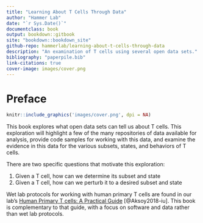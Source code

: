 ```yaml
---
title: "Learning About T Cells Through Data"
author: "Hammer Lab"
date: "`r Sys.Date()`"
documentclass: book
output: bookdown::gitbook
site: "bookdown::bookdown_site"
github-repo: hammerlab/learning-about-t-cells-through-data
description: "An examination of T cells using several open data sets."
bibliography: "paperpile.bib"
link-citations: true
cover-image: images/cover.png
---
```


# Preface {-}

```r
knitr::include_graphics('images/cover.png', dpi = NA)
```

This book explores what open data sets can tell us about T cells. This exploration will highlight a few of the many repositories of data available for analysis, provide code samples for working with this data, and examine the evidence in this data for the various subsets, states, and behaviors of T cells.

There are two specific questions that motivate this exploration:

1. Given a T cell, how can we determine its subset and state
1. Given a T cell, how can we perturb it to a desired subset and state

Wet lab protocols for working with human primary T cells are found in our lab's [Human Primary T cells: A Practical Guide](https://github.com/hammerlab/t-cell-guide) [@Aksoy2018-iu]. This book is complementary to that guide, with a focus on software and data rather than wet lab protocols.
